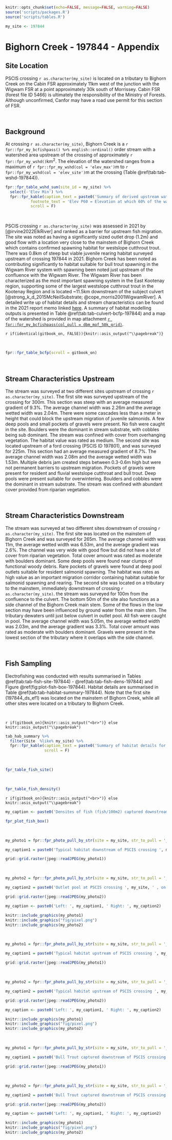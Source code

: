 
```r
knitr::opts_chunk$set(echo=FALSE, message=FALSE, warning=FALSE)
source('scripts/packages.R')
source('scripts/tables.R')

```

```r
my_site <- 197844

```

# Bighorn Creek - 197844 - Appendix {-}

## Site Location {.unnumbered}

PSCIS crossing `r as.character(my_site)` is located on a tributary to Bighorn Creek on the Cabin FSR approximately 11km west of the junction with the Wigwam FSR at a point approximately 30k south of Morrissey. Cabin FSR (forest file ID 5466) is ultimately the responsibility of the Ministry of Forests. Although unconfirmed, Canfor may have a road use permit for this section of FSR.

<br>

## Background {.unnumbered}

At crossing `r as.character(my_site)`, Bighorn Creek is a
`r fpr::fpr_my_bcfishpass() %>% english::ordinal()` order stream with a
watershed area upstream of the crossing of approximately
`r fpr::fpr_my_wshd()`km^2^. The elevation of the watershed ranges from
a maximum of `r fpr::fpr_my_wshd(col = 'elev_max')`m to
`r fpr::fpr_my_wshd(col = 'elev_site')`m at the crossing (Table
\@ref(tab:tab-wshd-197844)).

```r
fpr::fpr_table_wshd_sum(site_id = my_site) %>% 
  select(-'Elev Min') %>% 
  fpr::fpr_kable(caption_text = paste0('Summary of derived upstream watershed statistics for PSCIS crossing ', my_site, '.'),
           footnote_text = 'Elev P60 = Elevation at which 60% of the watershed area is above',
           scroll = F)

```

<br>

PSCIS crossing `r as.character(my_site)` was assessed in 2021 by [@irvine2022ElkRiver] and ranked as a barrier for upstream fish migration. The site was noted as having a significantly sized outlet drop (1.2m) and good flow with a location very close to the mainstem of Bighorn Creek which contains confirmed spawning habitat for westslope cutthrout trout. There was 0.8km of steep but viable juvenile rearing habitat surveyed upstream of crossing 197844 in 2021. Bighorn Creek has been noted as contributing significantly to habitat suitable for bull trout spawning in the Wigwam River system with spawning been noted just upstream of the confluence with the Wigwam River. The Wigwam River has been characterized as the most important spawning system in the East Kootenay region, supporting some of the largest westslope cutthrout trout in the Kootenay Region and is located ~11.5km downstream of the subject culvert [@strong_k_d_2015McNeilSubstrate; @cope_morris2001WigwamRiver].  A detailed write up of habitat details and stream characteristics can be found in the 2021 report memo linked [here](https://www.newgraphenvironment.com/fish_passage_elk_2021_reporting/appendix---197844---tributary-to-bighorn-creek.html). A summary of habitat modelling outputs is presented in Table \@ref(tab:tab-culvert-bcfp-197844) and a map of the watershed is
provided in map attachment [`r fpr::fpr_my_bcfishpass(col_pull = dbm_mof_50k_grid)`](`r fpr::fpr_my_mapsheet(wshd = "elkr", archive_date = "2022-03-17")`).
 
`r if(identical(gitbook_on, FALSE)){knitr::asis_output("\\pagebreak")}`

<br>

```r
fpr::fpr_table_bcfp(scroll = gitbook_on) 
```


<br>

## Stream Characteristics Upstream {.unnumbered}

The stream was surveyed at two different sites upstream of crossing `r as.character(my_site)`. The first site was surveyed upstream of the crossing for 300m. This section was steep with an average measured gradient of 9.3%. The average channel width was 2.26m and the average wetted width was 2.04m. There were some cascades less than a meter in height that could block the upstream migration of juvenile salmonids. A few deep pools and small pockets of gravels were present. No fish were caught in the site. Boulders were the dominant in stream substrate, with cobbles being sub dominant. The stream was confined with cover from overhanging vegetation. The habitat value was rated as medium. The second site was located upstream of a ford crossing (PSCIS ID 197801), and was surveyed for 225m. This section had an average measured gradient of 8.7%. The average channel width was 2.08m and the average wetted width was 1.53m. Multiple debris jam created steps between 0.3-0.6m high but were not permanent barriers to upstream migration. Pockets of gravels were present for resident and fluvial westslope cutthroat and bull trout. Deep pools were present suitable for overwintering. Boulders and cobbles were the dominant in stream substrate. The stream was confined with abundant cover provided from riparian vegetation.    

<br>

## Stream Characteristics Downstream {.unnumbered}

The stream was surveyed at two different sites downstream of crossing `r as.character(my_site)`. The first site was located on the mainstem of Bighorn Creek and was surveyed for 265m. The average channel width was 11m, the average wetted width was 6.53m, and the average gradient was 2.6%. The channel was very wide with good flow but did not have a lot of cover from riparian vegetation. Total cover amount was rated as moderate with boulders dominant. Some deep pools were found near clumps of functional woody debris. Rare pockets of gravels were found at deep pool outlets suitable for resident salmonid spawning. The habitat was rates as high value as an important migration corridor containing habitat suitable for salmonid spawning and rearing. The second site was located on a tributary to the mainstem, immediately downstream of crossing `r as.character(my_site)`. the stream was surveyed for 100m from the confluence to the culvert. The bottom 50m of the site also functions as a side channel of the Bighorn Creek main stem. Some of the flows in the low section may have been influenced by ground water from the main stem. The tributary dewaters until just below culvert in outlet pool. All fish were caught in pool. The average channel width was 5.05m, the average wetted width was 2.03m, and the average gradient was 3.3%. Total cover amount was rated as moderate with boulders dominant. Gravels were present in the lowest section of the tributary where it overlaps with the side channel.   

<br>

## Fish Sampling {.unnumbered}

Electrofishing was conducted with results summarised in Tables \@ref(tab:tab-fish-site-197844) - \@ref(tab:tab-fish-dens-197844) and Figure \@ref(fig:plot-fish-box-197844). Habitat details are summarised in Table \@ref(tab:tab-habitat-summary-197844). Note that the first site (197844_ds_ef1) was located on the mainstem of Bighorn Creek, while all other sites were located on a tributary to Bighorn Creek.

<br>

`r if(gitbook_on){knitr::asis_output("<br>")} else knitr::asis_output("\\pagebreak")`


```r
tab_hab_summary %>% 
  filter(Site  %like% my_site) %>% 
  fpr::fpr_kable(caption_text = paste0('Summary of habitat details for electrofishing sites upstream and downstream of PSCIS crossing ', my_site, '.'),
                 scroll = F) 

```

<br>

```r
fpr_table_fish_site()

```

<br>

```r
fpr_table_fish_density()

```

`r if(gitbook_on){knitr::asis_output("<br>")} else knitr::asis_output("\\pagebreak")`

```r
my_caption <- paste0('Densites of fish (fish/100m2) captured downstream of PSCIS crossing ', my_site, '.')

fpr_plot_fish_box() 

```

<br>

```r

my_photo1 = fpr::fpr_photo_pull_by_str(site = my_site, str_to_pull = '_d1_')

my_caption1 = paste0('Typical habitat downstream of PSCIS crossing ', my_site, ', on mainstem of Bighorn Creek.')
```

```r
grid::grid.raster(jpeg::readJPEG(my_photo1))
```

<br>

```r
my_photo2 = fpr::fpr_photo_pull_by_str(site = my_site, str_to_pull = '_d2_')

my_caption2 = paste0('Outlet pool at PSCIS crossing ', my_site, ' , on a tributary to Bighorn Creek.')

```

```r
grid::grid.raster(jpeg::readJPEG(my_photo2))
```

```r

my_caption <- paste0('Left: ', my_caption1, ' Right: ', my_caption2)

knitr::include_graphics(my_photo1)
knitr::include_graphics("fig/pixel.png")
knitr::include_graphics(my_photo2)
```

<br>

```r
my_photo1 = fpr::fpr_photo_pull_by_str(site = my_site, str_to_pull = '_u1_')

my_caption1 = paste0('Typical habitat upstream of PSCIS crossing ', my_site, ' , on a tributary to Bighorn Creek.')
```

```r
grid::grid.raster(jpeg::readJPEG(my_photo1))
```

<br>

```r
my_photo2 = fpr::fpr_photo_pull_by_str(site = my_site, str_to_pull = '_u2_')

my_caption2 = paste0('Typical habitat upstream of PSCIS crossing ', my_site, ' , on a tributary to Bighorn Creek.')

```

```r
grid::grid.raster(jpeg::readJPEG(my_photo2))
```

```r

my_caption <- paste0('Left: ', my_caption1, ' Right: ', my_caption2)

knitr::include_graphics(my_photo1)
knitr::include_graphics("fig/pixel.png")
knitr::include_graphics(my_photo2)
```

<br>

```r
my_photo1 = fpr::fpr_photo_pull_by_str(site = my_site, str_to_pull = '_ef1_')

my_caption1 = paste0('Bull Trout captured downstream of PSCIS crossing ', my_site, ' , on mainstem of Bighorn Creek.')


```

```r
grid::grid.raster(jpeg::readJPEG(my_photo1))
```

<br>

```r
my_photo2 = fpr::fpr_photo_pull_by_str(site = my_site, str_to_pull = '_ef2_')

my_caption2 = paste0('Bull Trout captured downstream of PSCIS crossing ', my_site, ' , on mainstem of Bighorn Creek.')

```

```r
grid::grid.raster(jpeg::readJPEG(my_photo2))
```

```r

my_caption <- paste0('Left: ', my_caption1, ' Right: ', my_caption2)

knitr::include_graphics(my_photo1)
knitr::include_graphics("fig/pixel.png")
knitr::include_graphics(my_photo2)
```
